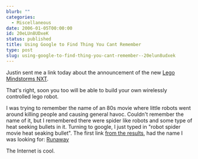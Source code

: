 ```yaml
---
blurb: ""
categories:
  - Miscellaneous
date: 2006-01-05T00:00:00
id: 20eLUn8UDxeK
status: published
title: Using Google to Find Thing You Cant Remember
type: post
slug: using-google-to-find-thing-you-cant-remember--20elun8udxek
---
```


Justin sent me a link today about the announcement of the new [Lego Mindstorms NXT][lego].

That's right, soon you too will be able to build your own wirelessly controlled lego robot. 

I was trying to remember the name of an 80s movie where little robots went around killing people and causing general havoc. Couldn't remember the name of it, but I remembered there were spider like robots and some type of heat seeking bullets in it. Turning to google, I just typed in "robot spider movie heat seaking bullet". The first link [from the results](http://www.google.com/search?hs=Kvv&hl=en&lr=&client=firefox-a&rls=org.mozilla:en-US:official&q=robot+spider+movie+heat+seaking+bullet&btnG=Search), had the name I was looking for: [Runaway][runaway]

The Internet is cool.

[lego]: http://www.legoengineering.com/platform/nxt/
[runaway]: https://en.wikipedia.org/wiki/Runaway_(1984_American_film)

